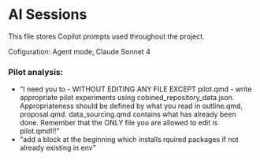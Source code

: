 # AI Sessions

This file stores Copilot prompts used throughout the project.

Cofiguration: Agent mode, Claude Sonnet 4

### Pilot analysis:
- "I need you to - WITHOUT EDITING ANY FILE EXCEPT pilot.qmd - write appropriate pilot experiments using cobined_repository_data.json. Appropriateness should be defined by what you read in outline.qmd, proposal.qmd. data_sourcing.qmd contains what has already been done. Remember that the ONLY file you are allowed to edit is pilot.qmd!!!"
- "add a block at the beginning which installs rquired packages if not already existing in env"
